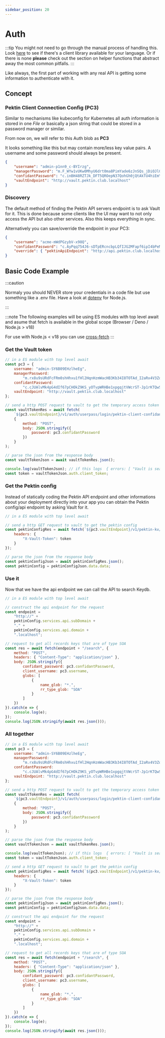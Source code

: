 ```yaml
---
sidebar_position: 20
---
```


# Auth

:::tip
You might not need to go through the manual process of handling this.
Look [here](../client-libraries/overview) to see if there's a client library available for your language. Or if there is none **please** check out the section on helper functions that abstract away the most common pitfalls.
:::

Like always, the first part of working with any real API is getting some information to authenticate with it. <br/>

## Concept

### Pektin Client Connection Config (PC3)

Similar to mechanisms like kubeconfig for Kubernetes all auth information is stored in one _File_ or basically a json string that could be stored in a password manager or similar.

From now on, we will refer to this Auth blob as **PC3**

It looks something like this but may contain more/less key value pairs.
A username and some password should always be present.

```json
{
    "username": "admin-p1nn9_c-BYIrzg",
    "managerPassword": "m.F_WYw1vUKw0MhyU6drt0ma8PimYade6zJnSQs_jDiOJlGkAWXLBWA1LCvDKABXR4HMi_FUbv9rGoVqi3aH6TDZqrgKqnuvVrmurEGL2Xp3q_msq1UIS4Q9jPU3_BRMXpvzuYAw",
    "confidantPassword": "c.inBH48RZTJk_DFT5QROepN37QohGh0jQtAkTU4hiEmYTeN6w6FwhgDVkF5Ljtz5AMPm3P2wf_EAeblwC3l4tblnyHbEeL-zJw2DebRxfgtKVAbTk2O9IA6WfFq-cmt7cy9K79A",
    "vaultEndpoint": "http://vault.pektin.club.localhost"
}
```

### Discovery

The default method of finding the Pektin API servers endpoint is to ask Vault for it. This is done because some clients like the UI may want to not only access the API but also other services. Also this keeps everything in sync.

Alternatively you can save/override the endpoint in your PC3:

```json
{
    "username": "acme-mWdPGzybV-x98Q",
    "confidantPassword": "c.AyPqq754J6-sDTpERcncbpLQfIJG2MFapf6ipI4bPeMp7B9GPlRSS0PgacELx1O4IDVkbDUw2VtE52zC-uujDMv__mhrceKyFg18baAViS3t8qseBncEuHfeDpJ9HaWC7XGbWQ",
    "override": { "pektinApiEndpoint": "http://api.pektin.club.localhost" }
}
```

## Basic Code Example

:::caution

Normaly you should NEVER store your credentials in a code file but use something
like a .env file. Have a look at [dotenv](https://www.npmjs.com/package/dotenv) for Node.js.

:::

:::note
The following examples will be using ES modules with top level await and asume that
fetch is available in the global scope (Browser / Deno / Node.js > v18)

For use with Node.js < v18 you can use [cross-fetch](https://www.npmjs.com/package/cross-fetch)
:::

### Get the Vault token

```js
// in a ES module with top level await
const pc3 = {
    username: "admin-SY6B09EHzlheEg",
    managerPassword:
        "m.rx8u9sURdFcFRm0shHhxu1fHl2HqnHzmWacHB3Kb34I8TOTAd_I2aRx4V3ZonbFrQvt6gtO-cuLpEm6JXH_BaTLXkP3kZ-8qMfvgBuWueRlPsEFBNSn8U5l5IUoCr1l_xbkGTA",
    confidantPassword:
        "c.cJUAlvMk4pG4dIf67pCHOkZ9KS_yOTvpWRHBe1xpgqjtVWcrST-Jp1rKTQwS8EEjryYxN5NSVQNa2EMX-_ODPmbUD35bBx20ho5-LO-saoRcPj3MCxgfvJiCvbLgV3sklIK19w",
    vaultEndpoint: "http://vault.pektin.club.localhost"
};

// send a http POST request to vault to get the temporary access token that vault wants for anything else
const vaultTokenRes = await fetch(
    `${pc3.vaultEndpoint}/v1/auth/userpass/login/pektin-client-confidant-${pc3.username}`,
    {
        method: "POST",
        body: JSON.stringify({
            password: pc3.confidantPassword
        })
    }
);

// parse the json from the response body
const vaultTokenJson = await vaultTokenRes.json();

console.log(vaultTokenJson); // if this logs  { errors: [ "Vault is sealed" ] } you have to unlock vault first
const token = vaultTokenJson.auth.client_token;
```

### Get the Pektin config

Instead of statically coding the Pektin API endpoint and other informations about your deployment directly into your app you can obtain the Pektin config/api endpoint by asking Vault for it.

```js
// in a ES module with top level await

// send a http GET request to vault to get the pektin config
const pektinConfigRes = await fetch(`${pc3.vaultEndpoint}/v1/pektin-kv/data/pektin-config`, {
    headers: {
        "X-Vault-Token": token
    }
});

// parse the json from the response body
const pektinConfigJson = await pektinConfigRes.json();
const pektinConfig = pektinConfigJson.data.data;
```

### Use it

Now that we have the api endpoint we can call the API to search Keydb.

```js
// in a ES module with top level await

// construct the api endpoint for the request
const endpoint =
    "http://" +
    pektinConfig.services.api.subDomain +
    "." +
    pektinConfig.services.api.domain +
    ".localhost";

// request to get all records keys that are of type SOA
const res = await fetch(endpoint + "/search", {
    method: "POST",
    headers: { "Content-Type": "application/json" },
    body: JSON.stringify({
        confidant_password: pc3.confidantPassword,
        client_username: pc3.username,
        globs: [
            {
                name_glob: "*.",
                rr_type_glob: "SOA"
            }
        ]
    })
}).catch(e => {
    console.log(e);
});
console.log(JSON.stringify(await res.json()));
```

### All together

```js
// in a ES module with top level await
const pc3 = {
    username: "admin-SY6B09EHzlheEg",
    managerPassword:
        "m.rx8u9sURdFcFRm0shHhxu1fHl2HqnHzmWacHB3Kb34I8TOTAd_I2aRx4V3ZonbFrQvt6gtO-cuLpEm6JXH_BaTLXkP3kZ-8qMfvgBuWueRlPsEFBNSn8U5l5IUoCr1l_xbkGTA",
    confidantPassword:
        "c.cJUAlvMk4pG4dIf67pCHOkZ9KS_yOTvpWRHBe1xpgqjtVWcrST-Jp1rKTQwS8EEjryYxN5NSVQNa2EMX-_ODPmbUD35bBx20ho5-LO-saoRcPj3MCxgfvJiCvbLgV3sklIK19w",
    vaultEndpoint: "http://vault.pektin.club.localhost"
};

// send a http POST request to vault to get the temporary access token that vault wants for anything else
const vaultTokenRes = await fetch(
    `${pc3.vaultEndpoint}/v1/auth/userpass/login/pektin-client-confidant-${pc3.username}`,
    {
        method: "POST",
        body: JSON.stringify({
            password: pc3.confidantPassword
        })
    }
);

// parse the json from the response body
const vaultTokenJson = await vaultTokenRes.json();

console.log(vaultTokenJson); // if this logs  { errors: [ "Vault is sealed" ] } you have to unlock vault first
const token = vaultTokenJson.auth.client_token;

// send a http GET request to vault to get the pektin config
const pektinConfigRes = await fetch(`${pc3.vaultEndpoint}/v1/pektin-kv/data/pektin-config`, {
    headers: {
        "X-Vault-Token": token
    }
});

// parse the json from the response body
const pektinConfigJson = await pektinConfigRes.json();
const pektinConfig = pektinConfigJson.data.data;

// construct the api endpoint for the request
const endpoint =
    "http://" +
    pektinConfig.services.api.subDomain +
    "." +
    pektinConfig.services.api.domain +
    ".localhost";

// request to get all records keys that are of type SOA
const res = await fetch(endpoint + "/search", {
    method: "POST",
    headers: { "Content-Type": "application/json" },
    body: JSON.stringify({
        confidant_password: pc3.confidantPassword,
        client_username: pc3.username,
        globs: [
            {
                name_glob: "*.",
                rr_type_glob: "SOA"
            }
        ]
    })
}).catch(e => {
    console.log(e);
});
console.log(JSON.stringify(await res.json()));
```
